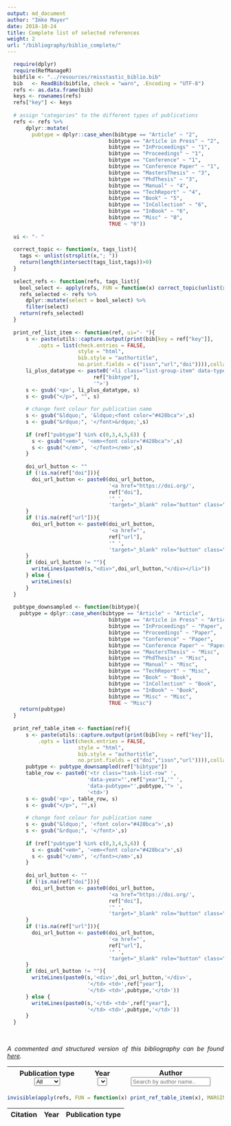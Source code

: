 ```yaml
---
output: md_document
author: "Imke Mayer"
date: 2018-10-24
title: Complete list of selected references
weight: 2
url: "/bibliography/biblio_complete/"
---
```



```r
  require(dplyr)
  require(RefManageR)
  bibfile <- "../resources/rmisstastic_biblio.bib"
  bib   <- ReadBib(bibfile, check = "warn", .Encoding = "UTF-8")
  refs <- as.data.frame(bib)
  keys <- rownames(refs)
  refs["key"] <- keys
  
  # assign "categories" to the different types of publications
  refs <- refs %>%
      dplyr::mutate(
        pubtype = dplyr::case_when(bibtype == "Article" ~ "2",
                                 bibtype == "Article in Press" ~ "2",
                                 bibtype == "InProceedings" ~ "1",
                                 bibtype == "Proceedings" ~ "1",
                                 bibtype == "Conference" ~ "1",
                                 bibtype == "Conference Paper" ~ "1",
                                 bibtype == "MastersThesis" ~ "3",
                                 bibtype == "PhdThesis" ~ "3",
                                 bibtype == "Manual" ~ "4",
                                 bibtype == "TechReport" ~ "4",
                                 bibtype == "Book" ~ "5",
                                 bibtype == "InCollection" ~ "6",
                                 bibtype == "InBook" ~ "6",
                                 bibtype == "Misc" ~ "0",
                                 TRUE ~ "0"))
  
  ui <- "- "
  
  correct_topic <- function(x, tags_list){
    tags <- unlist(strsplit(x,"; "))
    return(length(intersect(tags_list,tags))>0)
  }
  
  select_refs <- function(refs, tags_list){
    bool_select <- apply(refs, FUN = function(x) correct_topic(unlist(x["topics"]), tags_list), MARGIN = 1)
    refs_selected <- refs %>%
      dplyr::mutate(select = bool_select) %>%
      filter(select)
    return(refs_selected)
  }
  
  print_ref_list_item <- function(ref, ui="- "){
      s <- paste(utils::capture.output(print(bib[key = ref["key"]], 
          .opts = list(check.entries = FALSE, 
                       style = "html", 
                       bib.style = "authortitle",
                       no.print.fields = c("issn","url","doi")))),collapse='')
      li_plus_datatype <- paste0('<li class="list-group-item" data-type="',
                            ref["bibtype"],
                            '">')
      s <- gsub('<p>', li_plus_datatype, s)
      s <- gsub("</p>", "", s)
      
      # change font colour for publication name
      s <- gsub("&ldquo;", '&ldquo;<font color="#428bca">',s)
      s <- gsub("&rdquo;", '</font>&rdquo;',s)
      
      if (ref["pubtype"] %in% c(0,3,4,5,6)) {
        s <- gsub("<em>", '<em><font color="#428bca">',s)
        s <- gsub("</em>", '</font></em>',s)
      }
    
      doi_url_button <- ""
      if (!is.na(ref["doi"])){
        doi_url_button <- paste0(doi_url_button,
                                 '<a href="https://doi.org/',
                                 ref["doi"],
                                 '" ',
                                 'target="_blank" role="button" class="btn btn-outline-secondary btn-sm" >DOI</a>')
      }
      if (!is.na(ref["url"])){
        doi_url_button <- paste0(doi_url_button,
                                 '<a href="',
                                 ref["url"],
                                 '" ',
                                 'target="_blank" role="button" class="btn btn-outline-secondary btn-sm" >URL</a>')
      }
      if (doi_url_button != ""){
        writeLines(paste0(s,"<div>",doi_url_button,"</div></li>"))
      } else {
        writeLines(s)
      }
  }
  
  pubtype_downsampled <- function(bibtype){
    pubtype = dplyr::case_when(bibtype == "Article" ~ "Article",
                                 bibtype == "Article in Press" ~ "Article",
                                 bibtype == "InProceedings" ~ "Paper",
                                 bibtype == "Proceedings" ~ "Paper",
                                 bibtype == "Conference" ~ "Paper",
                                 bibtype == "Conference Paper" ~ "Paper",
                                 bibtype == "MastersThesis" ~ "Misc",
                                 bibtype == "PhdThesis" ~ "Misc",
                                 bibtype == "Manual" ~ "Misc",
                                 bibtype == "TechReport" ~ "Misc",
                                 bibtype == "Book" ~ "Book",
                                 bibtype == "InCollection" ~ "Book",
                                 bibtype == "InBook" ~ "Book",
                                 bibtype == "Misc" ~ "Misc",
                                 TRUE ~ "Misc")
    return(pubtype)
  }
  
  print_ref_table_item <- function(ref){
      s <- paste(utils::capture.output(print(bib[key = ref["key"]], 
          .opts = list(check.entries = FALSE, 
                       style = "html", 
                       bib.style = "authortitle",
                       no.print.fields = c("doi","issn","url")))),collapse=' ')
      pubtype <- pubtype_downsampled(ref["bibtype"])                
      table_row <- paste0('<tr class="task-list-row" ',
                          'data-year="',ref["year"],'" ',
                          'data-pubtype="',pubtype,'"> ',
                          '<td>')
      s <- gsub('<p>', table_row, s)
      s <- gsub("</p>", "",s)
      
      # change font colour for publication name
      s <- gsub("&ldquo;", '<font color="#428bca">',s)
      s <- gsub("&rdquo;", '</font>',s)
      
      if (ref["pubtype"] %in% c(0,3,4,5,6)) {
        s <- gsub("<em>", '<em><font color="#428bca">',s)
        s <- gsub("</em>", '</font></em>',s)
      }
    
      doi_url_button <- ""
      if (!is.na(ref["doi"])){
        doi_url_button <- paste0(doi_url_button,
                                 '<a href="https://doi.org/',
                                 ref["doi"],
                                 '" ',
                                 'target="_blank" role="button" class="btn btn-outline-secondary btn-sm" >DOI</a>')
      }
      if (!is.na(ref["url"])){
        doi_url_button <- paste0(doi_url_button,
                                 '<a href="',
                                 ref["url"],
                                 '" ',
                                 'target="_blank" role="button" class="btn btn-outline-secondary btn-sm" >URL</a>')
      }
      if (doi_url_button != ""){
        writeLines(paste0(s,'<div>',doi_url_button,'</div>',
                          '</td> <td>',ref["year"],
                          '</td> <td>',pubtype,'</td>'))
      } else {
        writeLines(paste0(s,'</td> <td>',ref["year"],
                          '</td> <td>',pubtype,'</td>'))
      }
  }
```

<br>
<p align="justify"><i>A commented and structured version of this bibliography can be found [here](../biblio_topics/).</i></p>

<div class="container">
<div class="row">
<table class="table">
<thead>
<tr class="filters">
<th>Publication type
<select id="pub-type-filter" class="form-control">
<option>All</option>
<option>Book</option>
<option>Article</option>
<option>Paper</option>
<option>Misc</option>
</select>
</th>
<th>Year
<select id="year-filter" class="form-control">
</select>
</th>
<th>Author
<input id="author-filter" class="form-control" type="text" placeholder="Search by author name..">
</th>
</tr>
</thead>
</table>

<div class="card bg-light filterable">
<table id="references-list-tbl" class="table table-hover">
<thead>
<tr>
<th>Citation</th>
<th>Year</th>
<th>Publication type</th>
</tr>
</thead>
<tbody>
```r
invisible(apply(refs, FUN = function(x) print_ref_table_item(x), MARGIN=1))
```
</tbody>
</table>
</div>
</div>
</div>

<script>
{
var start = new Date().getFullYear();
var end = `r min(as.integer(refs$year))`;
var options = "<option>All</option>";
for(var year = start ; year >=end; year--){
  options += "<option>"+ year +"</option>";
}
document.getElementById("year-filter").innerHTML = options;
}
</script>

<script>
$(document).ready(function(){
  $("#author-filter").on("keyup", function() {
    var value = $(this).val().toLowerCase();
    $("#references-list-tbl tr").filter(function() {
      $(this).toggle($(this).text().toLowerCase().indexOf(value) > -1)
    });
  });
});
</script>

<script>
{
var
  filters = {
    pubtype: null,
    year: null
  };

function updateFilters() {
  $('.task-list-row').hide().filter(function() {
    var
      self = $(this),
      result = true; // not guilty until proven guilty
      Object.keys(filters).forEach(function (filter) {
      if (filters[filter] && (filters[filter] != 'None') && (filters[filter] != 'All')) {
        result = result && ((filters[filter] === self.data(filter)) || (filters[filter] === self.data(filter).toString()));
      }
    });

    return result;
  }).show();
}

function changeFilter(filterName) {
  filters[filterName] = this.value;
  updateFilters();
}

// Assigned User Dropdown Filter
$('#pub-type-filter').on('change', function() {
  changeFilter.call(this, 'pubtype');
});

// Year Dropdown Filter
$('#year-filter').on('change', function() {
  changeFilter.call(this, 'year');
});


/*
future use for a text input filter
$('#search').on('click', function() {
    $('.box').hide().filter(function() {
        return $(this).data('order-number') == $('#search-criteria').val().trim();
    }).show();
});*/
}
</script>

